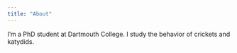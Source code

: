 ```yaml
---
title: "About"
---
```


I'm a PhD student at Dartmouth College. I study the behavior of crickets and katydids. 
